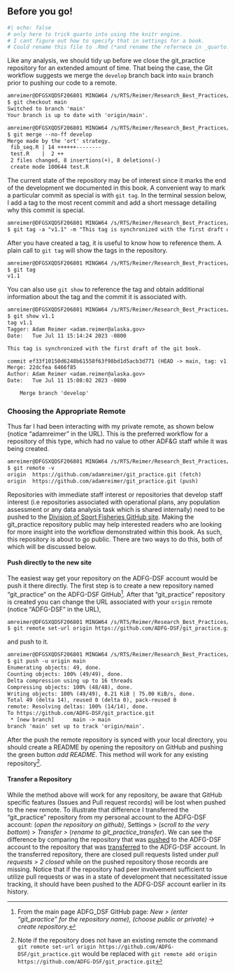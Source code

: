 ## Before you go! {#sec-laststeps}

```r
#| echo: false
# only here to trick quarto into using the knitr engine.
# I cant figure out how to specify that in settings for a book.
# Could rename this file to .Rmd (*and rename the refernece in _quarto.yml but then footnots are disable for some strange reason.)
```

Like any analysis, we should tidy up before we close the git_practice repository for an extended amount of time. That being the case, the Git workflow suggests we merge the `develop` branch back into `main` branch prior to pushing our code to a remote.

```default
amreimer@DFGSXQDSF206801 MINGW64 /s/RTS/Reimer/Research_Best_Practices/git_practice (develop)
$ git checkout main
Switched to branch 'main'
Your branch is up to date with 'origin/main'.
```

```default
amreimer@DFGSXQDSF206801 MINGW64 /s/RTS/Reimer/Research_Best_Practices/git_practice (main)
$ git merge --no-ff develop
Merge made by the 'ort' strategy.
 fib_seq.R | 14 ++++++--------
 test.R    |  2 ++
 2 files changed, 8 insertions(+), 8 deletions(-)
 create mode 100644 test.R
```

The current state of the repository may be of interest since it marks the end of the development we documented in this book. A convenient way to mark a particular commit as special is with `git tag`. In the terminal session below, I add a tag to the most recent commit and add a short message detailing why this commit is special.

```default
amreimer@DFGSXQDSF206801 MINGW64 /s/RTS/Reimer/Research_Best_Practices/git_practice (main)
$ git tag -a "v1.1" -m "This tag is synchronized with the first draft of the git book."
```

After you have created a tag, it is useful to know how to reference them. A plain call to `git tag` will show the tags in the repository.

```default
amreimer@DFGSXQDSF206801 MINGW64 /s/RTS/Reimer/Research_Best_Practices/git_practice (main)
$ git tag
v1.1
```

You can also use `git show` to reference the tag and obtain additional information about the tag and the commit it is associated with.

```default
amreimer@DFGSXQDSF206801 MINGW64 /s/RTS/Reimer/Research_Best_Practices/git_practice (main)
$ git show v1.1
tag v1.1
Tagger: Adam Reimer <adam.reimer@alaska.gov>
Date:   Tue Jul 11 15:14:24 2023 -0800

This tag is synchronized with the first draft of the git book.

commit ef33f10150d6248b61558f63f98bd1d5acb3d771 (HEAD -> main, tag: v1.1)
Merge: 22dcfea 6466f85
Author: Adam Reimer <adam.reimer@alaska.gov>
Date:   Tue Jul 11 15:08:02 2023 -0800

    Merge branch 'develop'
```

### Choosing the Appropriate Remote

Thus far I had been interacting with my private remote, as shown below (notice "adamreimer" in the URL). This is the preferred workflow for a repository of this type, which had no value to other ADF&G staff while it was being created.

```default
amreimer@DFGSXQDSF206801 MINGW64 /s/RTS/Reimer/Research_Best_Practices/git_practice (develop)
$ git remote -v
origin  https://github.com/adamreimer/git_practice.git (fetch)
origin  https://github.com/adamreimer/git_practice.git (push)
```

Repositories with immediate staff interest or repositories that develop staff interest (i.e repositories associated with operational plans, any population assessment or any data analysis task which is shared internally) need to be pushed to the [Division of Sport Fisheries GitHub site](https://github.com/ADFG-DSF). Making the git_practice repository public may help interested readers who are looking for more insight into the workflow demonstrated within this book. As such, this repository is about to go public. There are two ways to do this, both of which will be discussed below.

#### Push directly to the new site

The easiest way get your repository on the ADFG-DSF account would be push it there directly. The first step is to create a new repository named "git_practice" on the ADFG-DSF GitHub[^laststeps-1]*.* After that "git_practice" repository is created you can change the URL associated with your `origin` remote (notice "ADFG-DSF" in the URL),

[^laststeps-1]: From the main page ADFG_DSF GitHub page: *New \> (enter "git_practice" for the repository name), (choose public or private) -\> create repository.*

```default
amreimer@DFGSXQDSF206801 MINGW64 /s/RTS/Reimer/Research_Best_Practices/git_practice (main)
$ git remote set-url origin https://github.com/ADFG-DSF/git_practice.git
```

and push to it.

```default
amreimer@DFGSXQDSF206801 MINGW64 /s/RTS/Reimer/Research_Best_Practices/git_practice (main)
$ git push -u origin main
Enumerating objects: 49, done.
Counting objects: 100% (49/49), done.
Delta compression using up to 16 threads
Compressing objects: 100% (48/48), done.
Writing objects: 100% (49/49), 8.21 KiB | 75.00 KiB/s, done.
Total 49 (delta 14), reused 0 (delta 0), pack-reused 0
remote: Resolving deltas: 100% (14/14), done.
To https://github.com/ADFG-DSF/git_practice.git
 * [new branch]      main -> main
branch 'main' set up to track 'origin/main'.
```

After the push the remote repository is synced with your local directory, you should create a README by opening the repository on GitHub and pushing the green button *add README*. This method will work for any existing repository[^laststeps-2].

[^laststeps-2]: Note if the repository does not have an existing remote the command `git remote set-url origin https://github.com/ADFG-DSF/git_practice.git` would be replaced with `git remote add origin https://github.com/ADFG-DSF/git_practice.git`

#### Transfer a Repository

While the method above will work for any repository, be aware that GitHub specific features (Issues and Pull request records) will be lost when pushed to the new remote. To illustrate that difference I transferred the "git_practice" repository from my personal account to the ADFG-DSF account: (*open the repository on github)*, Settings \> (*scroll to the very bottom*) \> *Transfer \>* (*rename to git_practice_transfer*). We can see the difference by comparing the repository that was [pushed](https://github.com/ADFG-DSF/git_practice) to the ADFG-DSF account to the repository that was [transferred](https://github.com/ADFG-DSF/git_practice_transfer) to the ADFG-DSF account. In the transferred repository, there are closed pull requests listed under *pull requests \>* *2 closed* while on the pushed repository those records are missing. Notice that if the repository had peer involvement sufficient to utilize pull requests or was in a state of development that necessitated issue tracking, it should have been pushed to the ADFG-DSF account earlier in its history.
